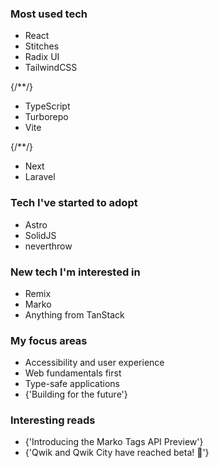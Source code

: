 
### Most used tech

- <OutboundLink href="https://reactjs.org/">React</OutboundLink>
- <OutboundLink href="https://stitches.dev/">Stitches</OutboundLink>
- <OutboundLink href="https://www.radix-ui.com/">Radix UI</OutboundLink>
- <OutboundLink href="https://tailwindcss.com/">TailwindCSS</OutboundLink>

{/**/}

- <OutboundLink href="https://www.typescriptlang.org/">TypeScript</OutboundLink>
- <OutboundLink href="https://turborepo.org/">Turborepo</OutboundLink>
- <OutboundLink href="https://vitejs.dev/">Vite</OutboundLink>

{/**/}

- <OutboundLink href="https://nextjs.org/">Next</OutboundLink>
- <OutboundLink href="https://laravel.com/">Laravel</OutboundLink>

### Tech I've started to adopt

- <OutboundLink href="https://astro.build/">Astro</OutboundLink>
- <OutboundLink href="https://www.solidjs.com/">SolidJS</OutboundLink>
- <OutboundLink href="https://github.com/supermacro/neverthrow/">neverthrow</OutboundLink>

### New tech I'm interested in

- <OutboundLink href="https://remix.run/">Remix</OutboundLink>
- <OutboundLink href="https://markojs.com/">Marko</OutboundLink>
- Anything from <OutboundLink href="https://tanstack.com/">TanStack</OutboundLink>

### My focus areas

- Accessibility and user experience
- Web fundamentals first
- Type-safe applications
- <OutboundLink href="https://frontendmastery.com/posts/building-future-facing-frontend-architectures/">
    {'Building for the future'}
  </OutboundLink>

### Interesting reads

- <OutboundLink href="https://dev.to/ryansolid/introducing-the-marko-tags-api-preview-37o4/">
    {'Introducing the Marko Tags API Preview'}
  </OutboundLink>
- <OutboundLink href="https://www.builder.io/blog/qwik-and-qwik-city-have-reached-beta">
    {'Qwik and Qwik City have reached beta! 🎉'}
  </OutboundLink>

